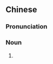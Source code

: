 {{also|上座儿}}
==Chinese==
{{zh-forms|s=上座儿|type=21}}

===Pronunciation===
{{zh-pron
|m=shàngzuòr
|cat=n
}}

===Noun===
{{zh-noun}}

# {{zh-erhua form of|to have customers come in continuously}}